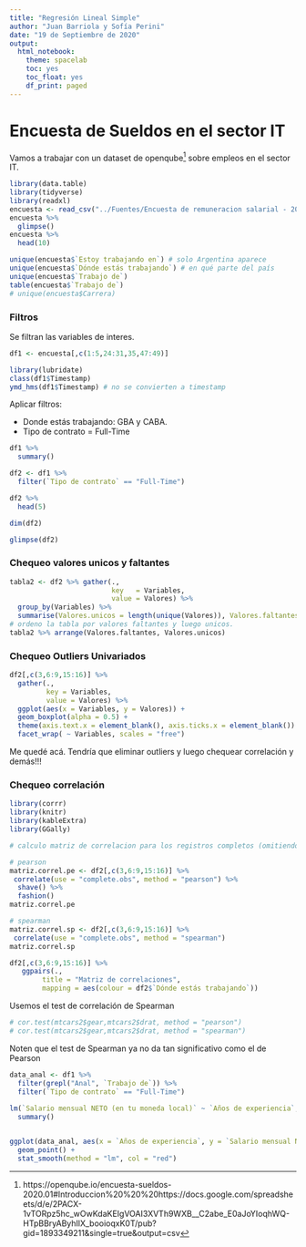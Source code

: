 ```yaml
---
title: "Regresión Lineal Simple"
author: "Juan Barriola y Sofía Perini"
date: "19 de Septiembre de 2020"
output:
  html_notebook:
    theme: spacelab
    toc: yes
    toc_float: yes
    df_print: paged
---
```


# Encuesta de Sueldos en el sector IT

Vamos a trabajar con un dataset de openqube^[https://openqube.io/encuesta-sueldos-2020.01#Introduccion%20%20%20https://docs.google.com/spreadsheets/d/e/2PACX-1vTORpz5hc_wOwKdaKEIgVOAI3XVTh9WXB__C2abe_E0aJoYIoqhWQ-HTpBBryAByhIlX_booioqxK0T/pub?gid=1893349211&single=true&output=csv] sobre empleos en el sector IT.

```r
library(data.table)
library(tidyverse)
library(readxl)
encuesta <- read_csv("../Fuentes/Encuesta de remuneracion salarial - 2020.1.csv")
encuesta %>%
  glimpse()
encuesta %>%
  head(10)

unique(encuesta$`Estoy trabajando en`) # solo Argentina aparece
unique(encuesta$`Dónde estás trabajando`) # en qué parte del país
unique(encuesta$`Trabajo de`)
table(encuesta$`Trabajo de`)
# unique(encuesta$Carrera)
```

### Filtros 

Se filtran las variables de interes.

```r
df1 <- encuesta[,c(1:5,24:31,35,47:49)]

library(lubridate)
class(df1$Timestamp)
ymd_hms(df1$Timestamp) # no se convierten a timestamp

```

Aplicar filtros: 

- Donde estás trabajando: GBA y CABA. 
- Tipo de contrato = Full-Time

```r
df1 %>%
  summary()

df2 <- df1 %>%
  filter(`Tipo de contrato` == "Full-Time")

df2 %>%
  head(5)

dim(df2)

glimpse(df2)
```

### Chequeo valores unicos y faltantes 

```r
tabla2 <- df2 %>% gather(.,
                         key   = Variables,
                         value = Valores) %>% 
  group_by(Variables) %>% 
  summarise(Valores.unicos = length(unique(Valores)), Valores.faltantes = sum(is.na(Valores)))
# ordeno la tabla por valores faltantes y luego unicos.
tabla2 %>% arrange(Valores.faltantes, Valores.unicos)
```

### Chequeo Outliers Univariados

```r
df2[,c(3,6:9,15:16)] %>%
  gather(.,
         key = Variables, 
         value = Valores) %>% 
  ggplot(aes(x = Variables, y = Valores)) + 
  geom_boxplot(alpha = 0.5) + 
  theme(axis.text.x = element_blank(), axis.ticks.x = element_blank()) +
  facet_wrap( ~ Variables, scales = "free")
```

Me quedé acá. Tendría que eliminar outliers y luego chequear correlación y demás!!! 

### Chequeo correlación

```r
library(corrr)
library(knitr)
library(kableExtra)
library(GGally)

# calculo matriz de correlacion para los registros completos (omitiendo faltantes) para variables numéricas con ambos métodos 

# pearson
matriz.correl.pe <- df2[,c(3,6:9,15:16)] %>% 
 correlate(use = "complete.obs", method = "pearson") %>% 
  shave() %>% 
  fashion()
matriz.correl.pe

# spearman
matriz.correl.sp <- df2[,c(3,6:9,15:16)] %>% 
 correlate(use = "complete.obs", method = "spearman") 
matriz.correl.sp

df2[,c(3,6:9,15:16)] %>%
   ggpairs(., 
        title = "Matriz de correlaciones",
        mapping = aes(colour = df2$`Dónde estás trabajando`))
```

Usemos el test de correlación de Spearman

```r
# cor.test(mtcars2$gear,mtcars2$drat, method = "pearson")
# cor.test(mtcars2$gear,mtcars2$drat, method = "spearman")
```

Noten que el test de Spearman ya no da tan significativo como el de Pearson


```r
data_anal <- df1 %>%
  filter(grepl("Anal", `Trabajo de`)) %>% 
  filter(`Tipo de contrato` == "Full-Time")
  
lm(`Salario mensual NETO (en tu moneda local)` ~ `Años de experiencia`, data_anal) %>%
  summary()


ggplot(data_anal, aes(x = `Años de experiencia`, y = `Salario mensual NETO (en tu moneda local)`)) + 
  geom_point() +
  stat_smooth(method = "lm", col = "red")

```

